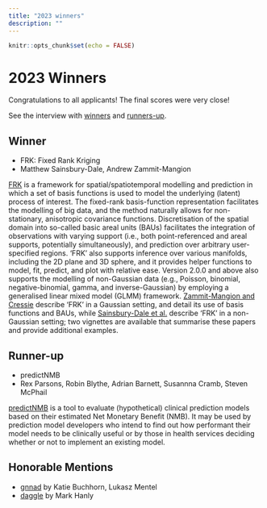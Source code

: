 ```yaml
---
title: "2023 winners"
description: ""
---
```


```r
knitr::opts_chunk$set(echo = FALSE)
```

# <i class="fas fa-trophy"></i> 2023 Winners

Congratulations to all applicants! The final scores were very close!

See the interview with [winners](https://ardc.edu.au/article/shaping-research-software-an-interview-with-matthew-sainsbury-dale-and-andrew-zammit-mangion/) and [runners-up](https://ardc.edu.au/article/shaping-research-software-an-interview-with-the-predictnmb-team/).

## Winner

- FRK: Fixed Rank Kriging
- Matthew Sainsbury-Dale, Andrew Zammit-Mangion

[FRK](https://andrewzm.github.io/FRK/) is a framework for spatial/spatiotemporal modelling and prediction in which a set of basis functions is used to model the underlying (latent) process of interest. The fixed-rank basis-function representation facilitates the modelling of big data, and the method naturally allows for non-stationary, anisotropic covariance functions. Discretisation of the spatial domain into so-called basic areal units (BAUs) facilitates the integration of observations with varying support (i.e., both point-referenced and areal supports, potentially simultaneously), and prediction over arbitrary user-specified regions. 'FRK' also supports inference over various manifolds, including the 2D plane and 3D sphere, and it provides helper functions to model, fit, predict, and plot with relative ease. Version 2.0.0 and above also supports the modelling of non-Gaussian data (e.g., Poisson, binomial, negative-binomial, gamma, and inverse-Gaussian) by employing a generalised linear mixed model (GLMM) framework. [Zammit-Mangion and Cressie](https://www.jstatsoft.org/article/view/v098i04) describe 'FRK' in a Gaussian setting, and detail its use of basis functions and BAUs, while [Sainsbury-Dale et al.](https://arxiv.org/abs/2110.02507) describe 'FRK' in a non-Gaussian setting; two vignettes are available that summarise these papers and provide additional examples.

## Runner-up

- predictNMB
- Rex Parsons, Robin Blythe, Adrian Barnett, Susannna Cramb, Steven McPhail 

[predictNMB](https://docs.ropensci.org/predictNMB/index.html) is a tool to evaluate (hypothetical) clinical prediction models based on their estimated Net Monetary Benefit (NMB). It may be used by prediction model developers who intend to find out how performant their model needs to be clinically useful or by those in health services deciding whether or not to implement an existing model.

## Honorable Mentions

- [gnnad](https://github.com/KatieBuc/gnnad) by Katie Buchhorn, Lukasz Mentel
- [daggle](https://cbdrh.shinyapps.io/daggle/) by Mark Hanly 
